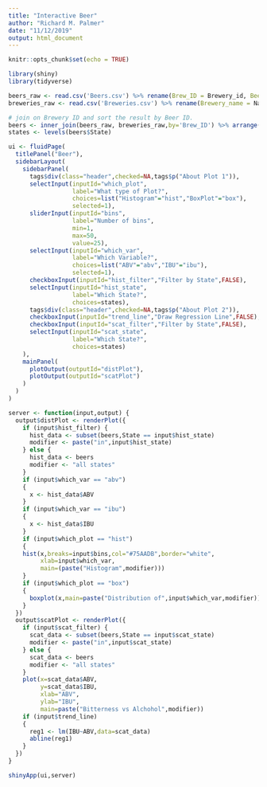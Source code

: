 ```yaml
---
title: "Interactive Beer"
author: "Richard M. Palmer"
date: "11/12/2019"
output: html_document
---
```


```r
knitr::opts_chunk$set(echo = TRUE)
```

```r
library(shiny)
library(tidyverse)

beers_raw <- read.csv('Beers.csv') %>% rename(Brew_ID = Brewery_id, Beer_name = Name)
breweries_raw <- read.csv('Breweries.csv') %>% rename(Brewery_name = Name)

# join on Brewery ID and sort the result by Beer ID.
beers <- inner_join(beers_raw, breweries_raw,by='Brew_ID') %>% arrange(Beer_ID)
states <- levels(beers$State)

ui <- fluidPage(
  titlePanel("Beer"),
  sidebarLayout(
    sidebarPanel(
      tags$div(class="header",checked=NA,tags$p("About Plot 1")),
      selectInput(inputId="which_plot",
                  label="What type of Plot?",
                  choices=list("Histogram"="hist","BoxPlot"="box"),
                  selected=1),
      sliderInput(inputId="bins",
                  label="Number of bins",
                  min=1,
                  max=50,
                  value=25),
      selectInput(inputId="which_var",
                  label="Which Variable?",
                  choices=list("ABV"="abv","IBU"="ibu"),
                  selected=1),
      checkboxInput(inputId="hist_filter","Filter by State",FALSE),
      selectInput(inputId="hist_state",
                  label="Which State?",
                  choices=states),
      tags$div(class="header",checked=NA,tags$p("About Plot 2")),
      checkboxInput(inputId="trend_line","Draw Regression Line",FALSE),
      checkboxInput(inputId="scat_filter","Filter by State",FALSE),
      selectInput(inputId="scat_state",
                  label="Which State?",
                  choices=states)
    ),
    mainPanel(
      plotOutput(outputId="distPlot"),
      plotOutput(outputId="scatPlot")
    )
  )
)

server <- function(input,output) {
  output$distPlot <- renderPlot({
    if (input$hist_filter) {
      hist_data <- subset(beers,State == input$hist_state)
      modifier <- paste("in",input$hist_state)
    } else {
      hist_data <- beers
      modifier <- "all states"
    }
    if (input$which_var == "abv")
    {
      x <- hist_data$ABV
    }
    if (input$which_var == "ibu")
    {
      x <- hist_data$IBU
    }
    if (input$which_plot == "hist")
    {
    hist(x,breaks=input$bins,col="#75AADB",border="white",
         xlab=input$which_var,
         main=(paste("Histogram",modifier)))
    }
    if (input$which_plot == "box")
    {
      boxplot(x,main=paste("Distribution of",input$which_var,modifier))
    }
  })
  output$scatPlot <- renderPlot({
    if (input$scat_filter) {
      scat_data <- subset(beers,State == input$scat_state)
      modifier <- paste("in",input$scat_state)
    } else {
      scat_data <- beers
      modifier <- "all states"
    }
    plot(x=scat_data$ABV,
         y=scat_data$IBU,
         xlab="ABV",
         ylab="IBU",
         main=paste("Bitterness vs Alchohol",modifier))
    if (input$trend_line) 
    {
      reg1 <- lm(IBU~ABV,data=scat_data)
      abline(reg1)
    }
  })
}

shinyApp(ui,server)

```
